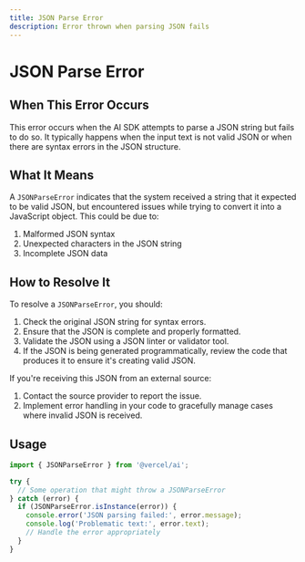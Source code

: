 ```yaml
---
title: JSON Parse Error
description: Error thrown when parsing JSON fails
---
```


# JSON Parse Error

## When This Error Occurs

This error occurs when the AI SDK attempts to parse a JSON string but fails to do so. It typically happens when the input text is not valid JSON or when there are syntax errors in the JSON structure.

## What It Means

A `JSONParseError` indicates that the system received a string that it expected to be valid JSON, but encountered issues while trying to convert it into a JavaScript object. This could be due to:

1. Malformed JSON syntax
2. Unexpected characters in the JSON string
3. Incomplete JSON data

## How to Resolve It

To resolve a `JSONParseError`, you should:

1. Check the original JSON string for syntax errors.
2. Ensure that the JSON is complete and properly formatted.
3. Validate the JSON using a JSON linter or validator tool.
4. If the JSON is being generated programmatically, review the code that produces it to ensure it's creating valid JSON.

If you're receiving this JSON from an external source:

1. Contact the source provider to report the issue.
2. Implement error handling in your code to gracefully manage cases where invalid JSON is received.

## Usage

```typescript
import { JSONParseError } from '@vercel/ai';

try {
  // Some operation that might throw a JSONParseError
} catch (error) {
  if (JSONParseError.isInstance(error)) {
    console.error('JSON parsing failed:', error.message);
    console.log('Problematic text:', error.text);
    // Handle the error appropriately
  }
}
```
